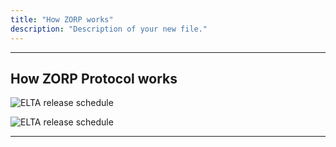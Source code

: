 ```yaml
---
title: "How ZORP works"
description: "Description of your new file."
---
```


---

## How ZORP Protocol works

  <img
    src="/images/main/zorp-flow-light.drawio.png"
    alt="ELTA release schedule"
    className="block dark:hidden"
  />

  <img
    src="/images/main/zorp-flow-dark.drawio.png"
    alt="ELTA release schedule"
    className="hidden dark:block"
  />

---